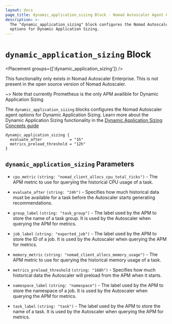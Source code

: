 ```yaml
---
layout: docs
page_title: dynamic_application_sizing Block - Nomad Autoscaler Agent Configuration
description: >-
  The "dynamic_application_sizing" block configures the Nomad Autoscaler agent
  options for Dynamic Application Sizing.
---
```


# `dynamic_application_sizing` Block

<Placement groups={['dynamic_application_sizing']} />

<EnterpriseAlert>
  This functionality only exists in Nomad Autoscaler Enterprise. This is not
  present in the open source version of Nomad Autoscaler.
</EnterpriseAlert>

~> Note that currently Prometheus is the only APM availible for Dynamic Application Sizing

The `dynamic_application_sizing` blocks configures the Nomad Autoscaler agent
options for Dynamic Application Sizing. Learn more about the Dynamic
Application Sizing functionality in the
[Dynamic Application Sizing Concepts guide][das_learn_guide]

```hcl
dynamic_application_sizing {
  evaluate_after            = "1h"
  metrics_preload_threshold = "12h"
}
```

## `dynamic_application_sizing` Parameters

- `cpu_metric` `(string: "nomad_client_allocs_cpu_total_ticks")` - The APM
  metric to use for querying the historical CPU usage of a task.

- `evaluate_after` `(string: "24h")` - Specifies how much historical data must
  be available for a task before the Autoscaler starts generating
  recommendations.

- `group_label` `(string: "task_group")` - The label used by the APM to store
  the name of a task group. It is used by the Autoscaler when querying the APM
  for metrics.

- `job_label` `(string: "exported_job")` - The label used by the APM to store
  the ID of a job. It is used by the Autoscaler when querying the APM for
  metrics.

- `memory_metric` `(string: "nomad_client_allocs_memory_usage")` - The APM
  metric to use for querying the historical memory usage of a task.

- `metrics_preload_threshold` `(string: "168h")` - Specifies how much
  historical data the Autoscaler will preload from the APM when it starts.

- `namespace_label` `(string: "namespace")` - The label used by the APM to
  store the namespace of a job. It is used by the Autoscaler when querying the
  APM for metrics.

- `task_label` `(string: "task")` - The label used by the APM to store the
  name of a task. It is used by the Autoscaler when querying the APM for
  metrics.

[das_learn_guide]: /nomad/tutorials/autoscaler/dynamic-application-sizing-concepts
